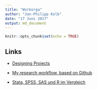 ```yaml
---
title: "Workorga"
author: "Jan-Philipp Kolb"
date: "17 Juni 2017"
output: md_document
---
```


```r
knitr::opts_chunk$set(echo = TRUE)
```

## Links

- [Designing Projects](https://nicercode.github.io/blog/2013-04-05-projects/)

- [My research workflow, based on Github](http://www.carlboettiger.info/2012/05/06/research-workflow.html)

- [Stata, SPSS, SAS und R im Vergleich](https://www.princeton.edu/~otorres/sessions/s2r.pdf)